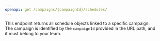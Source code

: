 ```yaml
---
openapi: get /campaigns/{campaignId}/schedules/
---
```


This endpoint returns all schedule objects linked to a specific campaign. The campaign is identified by the `campaignId` provided in the URL path, and it must belong to your team.